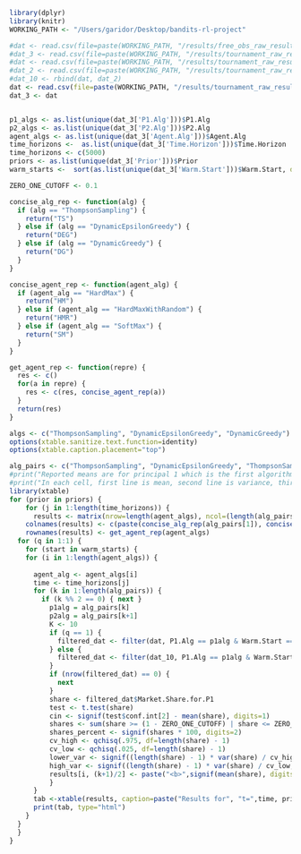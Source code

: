  <style>
   th,td{
     padding:10px;
   }
 </style>
```r

library(dplyr)
library(knitr)
WORKING_PATH <- "/Users/garidor/Desktop/bandits-rl-project"

#dat <- read.csv(file=paste(WORKING_PATH, "/results/free_obs_raw_results/free_obs_experiment_tournament_raw_results.csv", sep=""))
#dat_3 <- read.csv(file=paste(WORKING_PATH, "/results/tournament_raw_results/tournament_experiment_large_horizon_3_raw.csv", sep=""))
#dat <- read.csv(file=paste(WORKING_PATH, "/results/tournament_raw_results/tournament_experiment_many_arms_haystack_raw.csv", sep=""))
#dat_2 <- read.csv(file=paste(WORKING_PATH, "/results/tournament_raw_results/tournament_experiment_many_arms_2_raw.csv", sep=""))
#dat_10 <- rbind(dat, dat_2)
dat <- read.csv(file=paste(WORKING_PATH, "/results/tournament_raw_results/tournament_experiment_ws_small_erase_rep_raw.csv", sep=""))
dat_3 <- dat


p1_algs <- as.list(unique(dat_3['P1.Alg']))$P1.Alg
p2_algs <- as.list(unique(dat_3['P2.Alg']))$P2.Alg
agent_algs <- as.list(unique(dat_3['Agent.Alg']))$Agent.Alg
time_horizons <-  as.list(unique(dat_3['Time.Horizon']))$Time.Horizon
time_horizons <- c(5000)
priors <- as.list(unique(dat_3['Prior']))$Prior
warm_starts <-  sort(as.list(unique(dat_3['Warm.Start']))$Warm.Start, decreasing=FALSE)

ZERO_ONE_CUTOFF <- 0.1
```

```r

concise_alg_rep <- function(alg) {
  if (alg == "ThompsonSampling") {
    return("TS")
  } else if (alg == "DynamicEpsilonGreedy") {
    return("DEG")
  } else if (alg == "DynamicGreedy") {
    return("DG")
  }
}

concise_agent_rep <- function(agent_alg) {
  if (agent_alg == "HardMax") {
    return("HM")
  } else if (agent_alg == "HardMaxWithRandom") {
    return("HMR")
  } else if (agent_alg == "SoftMax") {
    return("SM")
  }
}

get_agent_rep <- function(repre) {
  res <- c()
  for(a in repre) {
    res <- c(res, concise_agent_rep(a))
  }
  return(res)
}

algs <- c("ThompsonSampling", "DynamicEpsilonGreedy", "DynamicGreedy")
options(xtable.sanitize.text.function=identity)
options(xtable.caption.placement="top")

alg_pairs <- c("ThompsonSampling", "DynamicEpsilonGreedy", "ThompsonSampling", "DynamicGreedy", "DynamicGreedy", "DynamicEpsilonGreedy", "ThompsonSampling", "ThompsonSampling", "DynamicEpsilonGreedy", "DynamicEpsilonGreedy", "DynamicGreedy", "DynamicGreedy")
#print("Reported means are for principal 1 which is the first algorithm listed in the pair for each column<br>")
#print("In each cell, first line is mean, second line is variance, third line is % of the time that market share > 0.1 or market share < 0.9")
library(xtable)
for (prior in priors) {
    for (j in 1:length(time_horizons)) {
      results <- matrix(nrow=length(agent_algs), ncol=(length(alg_pairs) / 2))
    colnames(results) <- c(paste(concise_alg_rep(alg_pairs[1]), concise_alg_rep(alg_pairs[2]), sep=" vs "), paste(concise_alg_rep(alg_pairs[3]), concise_alg_rep(alg_pairs[4]), sep=" vs "), paste(concise_alg_rep(alg_pairs[5]), concise_alg_rep(alg_pairs[6]), sep=" vs "), paste(concise_alg_rep(alg_pairs[7]), concise_alg_rep(alg_pairs[8]), sep=" vs "), paste(concise_alg_rep(alg_pairs[9]), concise_alg_rep(alg_pairs[10]), sep=" vs "), paste(concise_alg_rep(alg_pairs[11]), concise_alg_rep(alg_pairs[12]), sep=" vs "))
    rownames(results) <- get_agent_rep(agent_algs)
  for (q in 1:1) {
    for (start in warm_starts) {
    for (i in 1:length(agent_algs)) {
      
      agent_alg <- agent_algs[i]
      time <- time_horizons[j]
      for (k in 1:length(alg_pairs)) {
        if (k %% 2 == 0) { next }
          p1alg = alg_pairs[k]
          p2alg = alg_pairs[k+1]
          K <- 10
          if (q == 1) {
            filtered_dat <- filter(dat, P1.Alg == p1alg & Warm.Start == start & P2.Alg == p2alg & Prior == prior & Agent.Alg == agent_alg & Time.Horizon == time)
          } else {
            filtered_dat <- filter(dat_10, P1.Alg == p1alg & Warm.Start == start & P2.Alg == p2alg & Prior == prior & Agent.Alg == agent_alg & Time.Horizon == time)
          }
          if (nrow(filtered_dat) == 0) {
            next
          }
          share <- filtered_dat$Market.Share.for.P1
          test <- t.test(share)
          cin <- signif(test$conf.int[2] - mean(share), digits=1)
          shares <- sum(share >= (1 - ZERO_ONE_CUTOFF) | share <= ZERO_ONE_CUTOFF, na.rm=TRUE) / nrow(filtered_dat)
          shares_percent <- signif(shares * 100, digits=2)
          cv_high <- qchisq(.975, df=length(share) - 1)
          cv_low <- qchisq(.025, df=length(share) - 1)
          lower_var <- signif((length(share) - 1) * var(share) / cv_high, digits=1)
          high_var <- signif((length(share) - 1) * var(share) / cv_low, digits=1)
          results[i, (k+1)/2] <- paste("<b>",signif(mean(share), digits=2), "</b> +/-", cin, "<br>Var:", signif(var(share), digits=2), "<br>Share:", shares_percent, "%")
          }
      }
      tab <-xtable(results, caption=paste("Results for", "t=",time, prior, "Warm Start=", start, "K=", K), row.header='Entrant', col.header='Incumbent')
      print(tab, type="html")
    }
  }
  }
}

```

